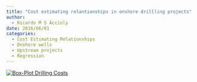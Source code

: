 ```yaml
---
title: "Cost estimating relantionships in onshore drillling projects"
author:
  - Ricardo M S Accioly
date: 2016/06/01
categories: 
  - Cost Estimating Relationships
  - Onshore wells
  - Upstream projects
  - Regression
---
```


[![Box-Plot Drilling Costs](images/artigo1.png)](https://www.e-publicacoes.uerj.br/cadest/article/view/27711)
